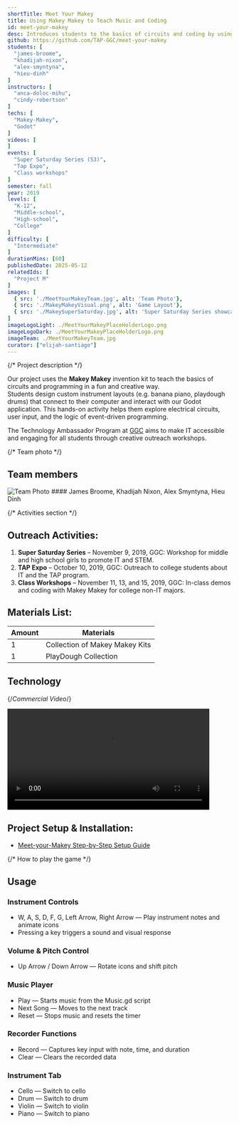 ```yaml
---
shortTitle: Meet Your Makey
title: Using Makey Makey to Teach Music and Coding
id: meet-your-makey
desc: Introduces students to the basics of circuits and coding by using the Makey Makey invention kit. Students build custom instruments layouts that interact with a computer, helping them understand inputs, outputs, and creative programming.
github: https://github.com/TAP-GGC/meet-your-makey
students: [
  "james-broome",
  "khadijah-nixon",
  "alex-smyntyna",
  "hieu-dinh"
]
instructors: [
  "anca-doloc-mihu",
  "cindy-robertson"
]
techs: [
  "Makey-Makey",
  "Godot"
]
videos: [
]
events: [
  "Super Saturday Series (S3)",
  "Tap Expo",
  "Class workshops"
]
semester: fall
year: 2019
levels: [
  "K-12",
  "Middle-school",
  "High-school",
  "College"
]
difficulty: [
  "Intermediate"
]
durationMins: [60]
publishedDate: 2025-05-12
relatedIds: [
  "Project M"
]
images: [
  { src: './MeetYourMakeyTeam.jpg', alt: 'Team Photo'},
  { src: './MakeyMakeyVisual.png', alt: 'Game Layout'},
  { src: './MakeySuperSaturday.jpg', alt: 'Super Saturday Series showcase'}
]
imageLogoLight: ./MeetYourMakeyPlaceHolderLogo.png
imageLogoDark: ./MeetYourMakeyPlaceHolderLogo.png
imageTeam: ./MeetYourMakeyTeam.jpg
curator: ["elijah-santiago"]
---
```






{/* Project description */}	

Our project uses the **Makey Makey** invention kit to teach the basics of circuits and programming in a fun and creative way.  
Students design custom instrument layouts (e.g. banana piano, playdough drums) that connect to their computer and interact with our Godot application. 
This hands-on activity helps them explore electrical circuits, user input, and the logic of event-driven programming.

The Technology Ambassador Program at [GGC](http://www.ggc.edu/tap) aims to make IT accessible and engaging for all students through creative outreach workshops.

{/* Team photo */}	

## Team members
<Image src={GroupPhoto} alt="Team Photo" />
#### James Broome, Khadijah Nixon, Alex Smyntyna, Hieu Dinh  
<br />

{/* Activities section */}	

## Outreach Activities:
1. **Super Saturday Series** – November 9, 2019, GGC: Workshop for middle and high school girls to promote IT and STEM.
2. **TAP Expo** – October 10, 2019, GGC: Outreach to college students about IT and the TAP program.
3. **Class Workshops** – November 11, 13, and 15, 2019, GGC: In-class demos and coding with Makey Makey for college non-IT majors.

## Materials List:
| Amount | Materials                     |
|--------|-------------------------------|
| 1      | Collection of Makey Makey Kits|
| 1      | PlayDough Collection          |

## Technology
<div className='gallery-list'>
  <a href="https://godotengine.org" target="_blank" rel="noopener noreferrer">
    <Logo src={GodotLogo.src} alt="Godot Logo" />
  </a>
  <a href="https://makeymakey.com" target="_blank" rel="noopener noreferrer">
    <Logo src={MakeyLogo.src} alt="Makey Logo" />
  </a>
</div>

{/*Commercial Video*/}	

<video width="90%" controls><source src="https://github.com/user-attachments/assets/4fb8e135-8cc1-4bc3-bc4d-fd2f2204923b" type="video/mp4" /></video>


## Project Setup & Installation:
- [Meet-your-Makey Step-by-Step Setup Guide](https://github.com/TAP-GGC/meet-your-makey/blob/master/media/Meet-your-Makey%20Step-by-Step%20Installation.pdf)


{/* How to play the game */}

## Usage

### Instrument Controls
- W, A, S, D, F, G, Left Arrow, Right Arrow — Play instrument notes and animate icons  
- Pressing a key triggers a sound and visual response

### Volume & Pitch Control
- Up Arrow / Down Arrow — Rotate icons and shift pitch

### Music Player
- Play — Starts music from the Music.gd script  
- Next Song — Moves to the next track  
- Reset — Stops music and resets the timer

### Recorder Functions
- Record — Captures key input with note, time, and duration  
- Clear — Clears the recorded data

### Instrument Tab
- Cello — Switch to cello  
- Drum — Switch to drum  
- Violin — Switch to violin  
- Piano — Switch to piano
  